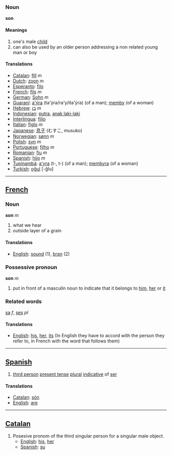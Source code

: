 === Noun===

'''son'''

====Meanings====

#one's male [[child]]
#can also be used by an older person addressing a non related young man or boy

====Translations====
*[[Catalan]]: [[fill]] ''m''
*[[Dutch]]: [[zoon]] ''m''
*[[Esperanto]]: [[filo]]
*[[French]]: [[fils]] ''m''
*[[German]]: [[Sohn]] ''m''
*[[Guaraní]]: [[a'ýra]] (ta'ýra/ra'y/ita'ýra) (of a man); [[memby]] (of a woman)
*[[Hebrew]]: [[בן]] ''m''
*[[Indonesian]]: [[putra]], [[anak laki-laki]]
*[[Interlingua]]: [[filio]]
*[[Italian]]: [[figlo]] ''m''
*[[Japanese]]: [[息子]] (むすこ, musuko)
*[[Norwegian]]: [[sønn]] ''m''
*[[Polish]]: [[syn]] ''m''
*[[Portuguese]]: [[filho]] ''m''
*[[Romanian]]: [[fiu]] ''m''
*[[Spanish]]: [[hijo]] ''m''
*[[Tupinambá]]: [[a'yra]] (t-, t-) (of a man); [[membyra]] (of a woman)
*[[Turkish]]: [[oğul]] [-ğlu]

----

==[[French]]==

=== Noun ===

'''son''' ''m''

#what we hear
#outside layer of a grain

====Translations====
*[[English]]: [[sound]] (1), [[bran]] (2)

=== Possessive pronoun ===

'''son''' ''m''

# put in front of a masculin noun to indicate that it belongs to [[him]], [[her]] or [[it]]

===Related words===

[[sa]] ''f'', 
[[ses]] ''pl''

====Translations====
*[[English]]: [[his]], [[her]], [[its]] (In English they have to accord with the person they refer to, in French with the word that follows them)

----

==[[Spanish]]==

#[[third person]] [[present tense]] [[plural]] [[indicative]] of [[ser]]

====Translations====
*[[Catalan]]: [[són]]
*[[English]]: [[are]]

----

==[[Catalan]]==

#Posesive pronom of the third singular person for a singular male object.
#*[[English]]: [[his]], [[her]]
#*[[Spanish]]: [[su]]